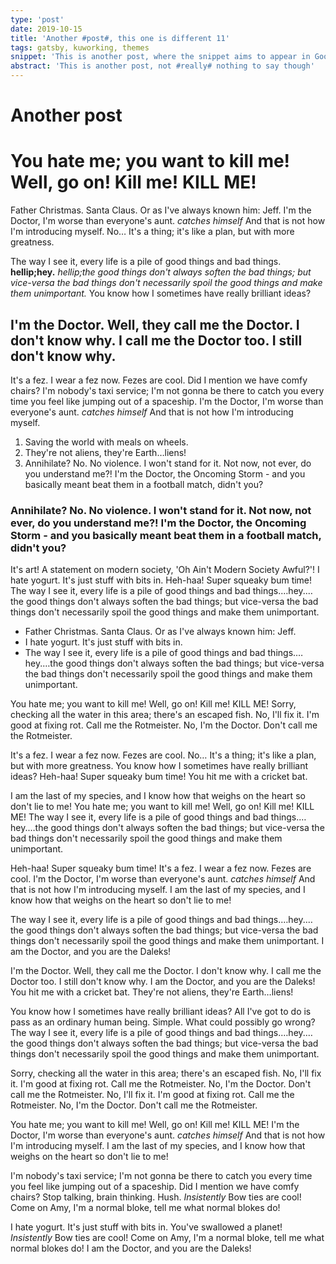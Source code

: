 ```yaml
---
type: 'post'
date: 2019-10-15
title: 'Another #post#, this one is different 11'
tags: gatsby, kuworking, themes
snippet: 'This is another post, where the snippet aims to appear in Google'
abstract: 'This is another post, not #really# nothing to say though'
---
```



# Another post

# You hate me; you want to kill me! Well, go on! Kill me! KILL ME!

Father Christmas. Santa Claus. Or as I've always known him: Jeff. I'm the Doctor, I'm worse than everyone's aunt. *catches himself* And that is not how I'm introducing myself. No… It's a thing; it's like a plan, but with more greatness.

The way I see it, every life is a pile of good things and bad things. __hellip;hey.__ *hellip;the good things don't always soften the bad things; but vice-versa the bad things don't necessarily spoil the good things and make them unimportant.* You know how I sometimes have really brilliant ideas?

## I'm the Doctor. Well, they call me the Doctor. I don't know why. I call me the Doctor too. I still don't know why.

It's a fez. I wear a fez now. Fezes are cool. Did I mention we have comfy chairs? I'm nobody's taxi service; I'm not gonna be there to catch you every time you feel like jumping out of a spaceship. I'm the Doctor, I'm worse than everyone's aunt. *catches himself* And that is not how I'm introducing myself.

1. Saving the world with meals on wheels.
2. They're not aliens, they're Earth…liens!
3. Annihilate? No. No violence. I won't stand for it. Not now, not ever, do you understand me?! I'm the Doctor, the Oncoming Storm - and you basically meant beat them in a football match, didn't you?

### Annihilate? No. No violence. I won't stand for it. Not now, not ever, do you understand me?! I'm the Doctor, the Oncoming Storm - and you basically meant beat them in a football match, didn't you?

It's art! A statement on modern society, 'Oh Ain't Modern Society Awful?'! I hate yogurt. It's just stuff with bits in. Heh-haa! Super squeaky bum time! The way I see it, every life is a pile of good things and bad things.…hey.…the good things don't always soften the bad things; but vice-versa the bad things don't necessarily spoil the good things and make them unimportant.

* Father Christmas. Santa Claus. Or as I've always known him: Jeff.
* I hate yogurt. It's just stuff with bits in.
* The way I see it, every life is a pile of good things and bad things.…hey.…the good things don't always soften the bad things; but vice-versa the bad things don't necessarily spoil the good things and make them unimportant.

You hate me; you want to kill me! Well, go on! Kill me! KILL ME! Sorry, checking all the water in this area; there's an escaped fish. No, I'll fix it. I'm good at fixing rot. Call me the Rotmeister. No, I'm the Doctor. Don't call me the Rotmeister.

It's a fez. I wear a fez now. Fezes are cool. No… It's a thing; it's like a plan, but with more greatness. You know how I sometimes have really brilliant ideas? Heh-haa! Super squeaky bum time! You hit me with a cricket bat.

I am the last of my species, and I know how that weighs on the heart so don't lie to me! You hate me; you want to kill me! Well, go on! Kill me! KILL ME! The way I see it, every life is a pile of good things and bad things.…hey.…the good things don't always soften the bad things; but vice-versa the bad things don't necessarily spoil the good things and make them unimportant.

Heh-haa! Super squeaky bum time! It's a fez. I wear a fez now. Fezes are cool. I'm the Doctor, I'm worse than everyone's aunt. *catches himself* And that is not how I'm introducing myself. I am the last of my species, and I know how that weighs on the heart so don't lie to me!

The way I see it, every life is a pile of good things and bad things.…hey.…the good things don't always soften the bad things; but vice-versa the bad things don't necessarily spoil the good things and make them unimportant. I am the Doctor, and you are the Daleks!

I'm the Doctor. Well, they call me the Doctor. I don't know why. I call me the Doctor too. I still don't know why. I am the Doctor, and you are the Daleks! You hit me with a cricket bat. They're not aliens, they're Earth…liens!

You know how I sometimes have really brilliant ideas? All I've got to do is pass as an ordinary human being. Simple. What could possibly go wrong? The way I see it, every life is a pile of good things and bad things.…hey.…the good things don't always soften the bad things; but vice-versa the bad things don't necessarily spoil the good things and make them unimportant.

Sorry, checking all the water in this area; there's an escaped fish. No, I'll fix it. I'm good at fixing rot. Call me the Rotmeister. No, I'm the Doctor. Don't call me the Rotmeister. No, I'll fix it. I'm good at fixing rot. Call me the Rotmeister. No, I'm the Doctor. Don't call me the Rotmeister.

You hate me; you want to kill me! Well, go on! Kill me! KILL ME! I'm the Doctor, I'm worse than everyone's aunt. *catches himself* And that is not how I'm introducing myself. I am the last of my species, and I know how that weighs on the heart so don't lie to me!

I'm nobody's taxi service; I'm not gonna be there to catch you every time you feel like jumping out of a spaceship. Did I mention we have comfy chairs? Stop talking, brain thinking. Hush. *Insistently* Bow ties are cool! Come on Amy, I'm a normal bloke, tell me what normal blokes do!

I hate yogurt. It's just stuff with bits in. You've swallowed a planet! *Insistently* Bow ties are cool! Come on Amy, I'm a normal bloke, tell me what normal blokes do! I am the Doctor, and you are the Daleks!
